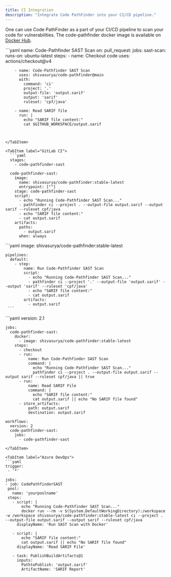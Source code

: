```yaml
---
title: CI Integration
description: "Integrate Code PathFinder into your CI/CD pipeline."
---
```



<PostHogLayout>
</PostHogLayout>

One can use Code PathFinder as a part of your CI/CD pipeline to scan your code for vulnerabilities.
The code-pathfinder docker image is available on [Docker Hub](https://hub.docker.com/r/shivasurya/code-pathfinder).

<Tabs>
  <TabItem label="GitHub Actions">
  ```yaml
  name: Code-Pathfinder SAST Scan
  on:
    pull_request:
  jobs:
    sast-scan:
      runs-on: ubuntu-latest
      steps:
        - name: Checkout code
          uses: actions/checkout@v4

        - name: Code-Pathfinder SAST Scan
          uses: shivasurya/code-pathfinder@main
          with:
            command: 'ci'
            project: '.'
            output-file: 'output.sarif'
            output: 'sarif'
            ruleset: 'cpf/java'

        - name: Read SARIF file
          run: |
            echo "SARIF file content:"
            cat $GITHUB_WORKSPACE/output.sarif
  ```


  </TabItem>

  <TabItem label="GitLab CI">
    ```yaml
    stages:
      - code-pathfinder-sast

    code-pathfinder-sast:
      image:
        name: shivasurya/code-pathfinder:stable-latest
        entrypoint: [""]
      stage: code-pathfinder-sast
      script:
        - echo "Running Code-Pathfinder SAST Scan..."
        - pathfinder ci --project . --output-file output.sarif --output sarif --ruleset cpf/java
        - echo "SARIF file content:"
        - cat output.sarif
      artifacts:
        paths:
          - output.sarif
        when: always
```
  </TabItem>

  <TabItem label="BitBucket Pipelines">
    ```yaml
    image: shivasurya/code-pathfinder:stable-latest

    pipelines:
      default:
        - step:
            name: Run Code-Pathfinder SAST Scan
            script:
              - echo "Running Code-Pathfinder SAST Scan..."
              - pathfinder ci --project '.' --output-file 'output.sarif' --output 'sarif' --ruleset 'cpf/java'
              - echo "SARIF file content:"
              - cat output.sarif
            artifacts:
              - output.sarif
     ```
  </TabItem>

  <TabItem label="CircleCI Pipelines">
    ```yaml
    version: 2.1

    jobs:
      code-pathfinder-sast:
        docker:
          - image: shivasurya/code-pathfinder:stable-latest
        steps:
          - checkout
          - run:
              name: Run Code-Pathfinder SAST Scan
              command: |
                echo "Running Code-Pathfinder SAST Scan..."
                pathfinder ci --project . --output-file output.sarif --output sarif --ruleset cpf/java || true
          - run:
              name: Read SARIF File
              command: |
                echo "SARIF file content:"
                cat output.sarif || echo "No SARIF file found"
          - store_artifacts:
              path: output.sarif
              destination: output.sarif

    workflows:
      version: 2
      code-pathfinder-sast:
        jobs:
          - code-pathfinder-sast
   ```
  </TabItem>

  <TabItem label="Azure DevOps">
  ```yaml
  trigger:
    - '*'

  jobs:
  - job: CodePathfinderSAST
    pool:
      name: 'yourpoolname'
    steps:
      - script: |
          echo "Running Code-Pathfinder SAST Scan..."
          docker run --rm -v $(System.DefaultWorkingDirectory):/workspace -w /workspace shivasurya/code-pathfinder:stable-latest ci --project . --output-file output.sarif --output sarif --ruleset cpf/java
        displayName: 'Run SAST Scan with Docker'

      - script: |
          echo "SARIF file content:"
          cat output.sarif || echo "No SARIF file found"
        displayName: 'Read SARIF File'

      - task: PublishBuildArtifacts@1
        inputs:
          PathtoPublish: 'output.sarif'
          ArtifactName: 'SARIF Report'
```
</TabItem>
</Tabs>